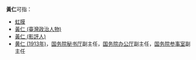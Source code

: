 '''黃仁'''可指：
*[[虹膜|虹膜]]
*[[黃仁_(臺灣政治人物)|黃仁 (臺灣政治人物)]]
*[[黃仁_(影評人)|黃仁 (影評人)]]
*[[黄仁_(1913年)|黄仁 (1913年)]]，[[国务院秘书厅|国务院秘书厅]]副主任，[[国务院办公厅|国务院办公厅]]副主任，[[国务院参事室|国务院参事室]]副主任
{{disambig|Cat=二字消歧義|H}}